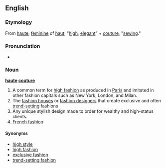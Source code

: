 ==English==

===Etymology===
From {{F.}} [[haute]], [[feminine]] of [[haut]], "[[high]], [[elegant]]" + [[couture]], "[[sewing]]."

===Pronunciation===
*{{AHD|/ōt-k-tr/ or /ōt-k-tür/}}

===Noun===
'''[[haute]] [[couture]]''' {{wikipedia}}
#A common term for [[high fashion]] as produced in [[Paris]] and imitated in other fashion capitals such as New York, London, and Milan.
#The [[fashion house]]s or [[fashion designer]]s that create exclusive and often [[trend-setting]] fashions
#Any unique stylish design made to order for wealthy and high-status clients.
#[[French fashion]]

====Synonyms====
*[[high style]]
*[[high fashion]]
*[[exclusive fashion]]
*[[trend-setting fashion]]